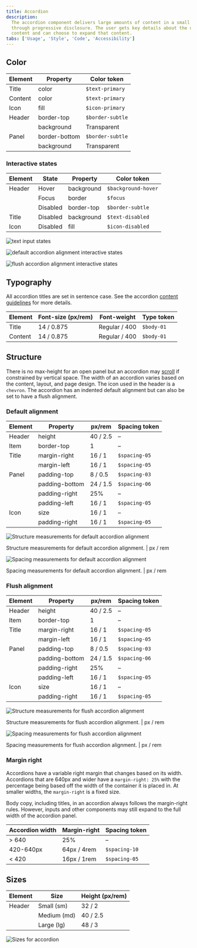 ```yaml
---
title: Accordion
description:
  The accordion component delivers large amounts of content in a small space
  through progressive disclosure. The user gets key details about the underlying
  content and can choose to expand that content.
tabs: ['Usage', 'Style', 'Code', 'Accessibility']
---
```


## Color

| Element | Property      | Color token      |
| ------- | ------------- | ---------------- |
| Title   | color         | `$text-primary`  |
| Content | color         | `$text-primary`  |
| Icon    | fill          | `$icon-primary`  |
| Header  | border-top    | `$border-subtle` |
|         | background    | Transparent      |
| Panel   | border-bottom | `$border-subtle` |
|         | background    | Transparent      |

### Interactive states

| Element | State    | Property   | Color token         |
| ------- | -------- | ---------- | ------------------- |
| Header  | Hover    | background | `$background-hover` |
|         | Focus    | border     | `$focus`            |
|         | Disabled | border-top | `$border-subtle`    |
| Title   | Disabled | background | `$text-disabled`    |
| Icon    | Disabled | fill       | `$icon-disabled`    |

<Row>
<Column colLg={8}>

![text input states](images/text-input-style-1.png)

<Tabs>

<Tab label="Default">

![default accordion alignment interactive states](images/accordion-style-2.png)

</Tab>

<Tab label="Flush">

![flush accordion alignment interactive states](images/accordion-style-3.png)

</Tab>

</Tabs>

</Column>
</Row>

## Typography

All accordion titles are set in sentence case. See the accordion
[content guidelines](/components/accordion/usage#content) for more details.

| Element | Font-size (px/rem) | Font-weight   | Type token |
| ------- | ------------------ | ------------- | ---------- |
| Title   | 14 / 0.875         | Regular / 400 | `$body-01` |
| Content | 14 / 0.875         | Regular / 400 | `$body-01` |

## Structure

There is no max-height for an open panel but an accordion may
[scroll](/components/accordion/usage#scrolling-content) if constrained by
vertical space. The width of an accordion varies based on the content, layout,
and page design. The icon used in the header is a `chevron`. The accordion has
an indented default alignment but can also be set to have a flush alignment.

### Default alignment

| Element | Property       | px/rem   | Spacing token |
| ------- | -------------- | -------- | ------------- |
| Header  | height         | 40 / 2.5 | –             |
| Item    | border-top     | 1        | –             |
| Title   | margin-right   | 16 / 1   | `$spacing-05` |
|         | margin-left    | 16 / 1   | `$spacing-05` |
| Panel   | padding-top    | 8 / 0.5  | `$spacing-03` |
|         | padding-bottom | 24 / 1.5 | `$spacing-06` |
|         | padding-right  | 25%      | –             |
|         | padding-left   | 16 / 1   | `$spacing-05` |
| Icon    | size           | 16 / 1   | –             |
|         | padding-right  | 16 / 1   | `$spacing-05` |

<div className="image--fixed">

![Structure measurements for default accordion alignment](images/accordion-style-4.png)

</div>

<Caption>
  Structure measurements for default accordion alignment. | px / rem
</Caption>

<br />

<div className="image--fixed">

![Spacing measurements for default accordion alignment](images/accordion-style-5.png)

</div>

<Caption>
  Spacing measurements for default accordion alignment. | px / rem
</Caption>

### Flush alignment

| Element | Property       | px/rem   | Spacing token |
| ------- | -------------- | -------- | ------------- |
| Header  | height         | 40 / 2.5 | –             |
| Item    | border-top     | 1        | –             |
| Title   | margin-right   | 16 / 1   | `$spacing-05` |
|         | margin-left    | 16 / 1   | `$spacing-05` |
| Panel   | padding-top    | 8 / 0.5  | `$spacing-03` |
|         | padding-bottom | 24 / 1.5 | `$spacing-06` |
|         | padding-right  | 25%      | –             |
|         | padding-left   | 16 / 1   | `$spacing-05` |
| Icon    | size           | 16 / 1   | –             |
|         | padding-right  | 16 / 1   | `$spacing-05` |

<div className="image--fixed">

![Structure measurements for flush accordion alignment](images/accordion-style-6.png)

</div>

<Caption>
  Structure measurements for flush accordion alignment. | px / rem
</Caption>

<br />

<div className="image--fixed">

![Spacing measurements for flush accordion alignment](images/accordion-style-7.png)

</div>

<Caption>
  Spacing measurements for flush accordion alignment. | px / rem
</Caption>

### Margin right

Accordions have a variable right margin that changes based on its width.
Accordions that are 640px and wider have a `margin-right: 25%` with the
percentage being based off the width of the container it is placed in. At
smaller widths, the `margin-right` is a fixed size.

Body copy, including titles, in an accordion always follows the margin-right
rules. However, inputs and other components may still expand to the full width
of the accordion panel.

| Accordion width | Margin-right | Spacing token |
| --------------- | ------------ | ------------- |
| > 640           | 25%          | –             |
| 420-640px       | 64px / 4rem  | `$spacing-10` |
| < 420           | 16px / 1rem  | `$spacing-05` |

## Sizes

| Element | Size        | Height (px/rem) |
| ------- | ----------- | --------------- |
| Header  | Small (sm)  | 32 / 2          |
|         | Medium (md) | 40 / 2.5        |
|         | Large (lg)  | 48 / 3          |

<div className="image--fixed">

![Sizes for accordion](images/accordion-style-size.png)

</div>
